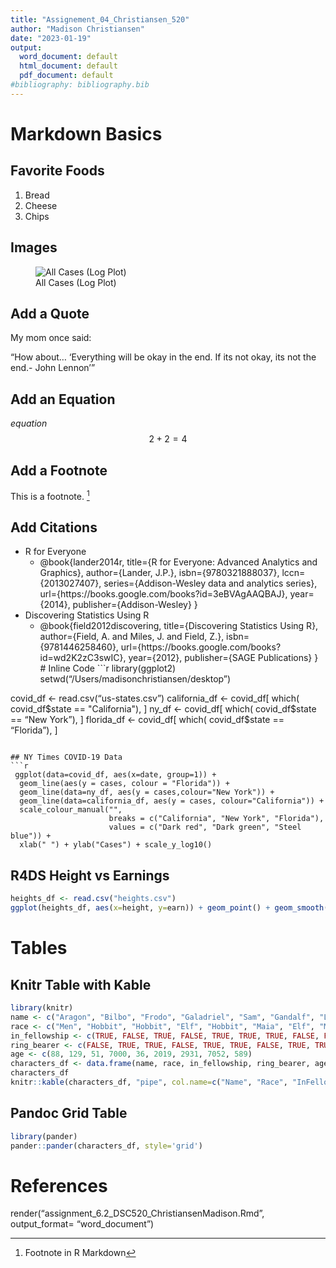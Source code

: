 ```yaml
---
title: "Assignement_04_Christiansen_520"
author: "Madison Christiansen"
date: "2023-01-19"
output: 
  word_document: default
  html_document: default
  pdf_document: default
#bibliography: bibliography.bib
---
```

# Markdown Basics
## Favorite Foods

1. Bread
2. Cheese
3. Chips

## Images
![All Cases (Log Plot)](/Users/madisonchristiansen/desktop/10-all-cases-log.png)

## Add a Quote
My mom once said:

"How about... 'Everything will be okay in the end. If its not okay, its not the end.- John Lennon'"

## Add an Equation
$equation$
$$ 2+2=4 $$

## Add a Footnote
This is a footnote.
^[Footnote in R Markdown]

## Add Citations
* R for Everyone
    + @book{lander2014r,
  title={R for Everyone: Advanced Analytics and Graphics},
  author={Lander, J.P.},
  isbn={9780321888037},
  lccn={2013027407},
  series={Addison-Wesley data and analytics series},
  url={https://books.google.com/books?id=3eBVAgAAQBAJ},
  year={2014},
  publisher={Addison-Wesley}
}
* Discovering Statistics Using R
    + @book{field2012discovering,
  title={Discovering Statistics Using R},
  author={Field, A. and Miles, J. and Field, Z.},
  isbn={9781446258460},
  url={https://books.google.com/books?id=wd2K2zC3swIC},
  year={2012},
  publisher={SAGE Publications}
}
# Inline Code
```r
library(ggplot2)
setwd("/Users/madisonchristiansen/desktop")

covid_df <- read.csv("us-states.csv")
california_df <- covid_df[ which( covid_df$state == "California"), ]
ny_df <- covid_df[ which( covid_df$state == "New York"), ]
florida_df <- covid_df[ which( covid_df$state == "Florida"), ]
```

## NY Times COVID-19 Data
```r
 ggplot(data=covid_df, aes(x=date, group=1)) +
  geom_line(aes(y = cases, colour = "Florida")) +
  geom_line(data=ny_df, aes(y = cases,colour="New York")) +
  geom_line(data=california_df, aes(y = cases, colour="California")) +
  scale_colour_manual("",
                      breaks = c("California", "New York", "Florida"),
                      values = c("Dark red", "Dark green", "Steel blue")) + 
  xlab(" ") + ylab("Cases") + scale_y_log10()
```

## R4DS Height vs Earnings
```r
heights_df <- read.csv("heights.csv")
ggplot(heights_df, aes(x=height, y=earn)) + geom_point() + geom_smooth()
```

# Tables
## Knitr Table with Kable
```r
library(knitr)
name <- c("Aragon", "Bilbo", "Frodo", "Galadriel", "Sam", "Gandalf", "Legolas", "Sauron", "Gollum")
race <- c("Men", "Hobbit", "Hobbit", "Elf", "Hobbit", "Maia", "Elf", "Maia", "Hobbit")
in_fellowship <- c(TRUE, FALSE, TRUE, FALSE, TRUE, TRUE, TRUE, FALSE, FALSE)
ring_bearer <- c(FALSE, TRUE, TRUE, FALSE, TRUE, TRUE, FALSE, TRUE, TRUE)
age <- c(88, 129, 51, 7000, 36, 2019, 2931, 7052, 589)
characters_df <- data.frame(name, race, in_fellowship, ring_bearer, age)
characters_df
knitr::kable(characters_df, "pipe", col.name=c("Name", "Race", "InFellowship", "RingBearer", "Age"), caption = "One Ring to Rule Them All")
```

## Pandoc Grid Table
```r
library(pander)
pander::pander(characters_df, style='grid')
```

# References

render("assignment_6.2_DSC520_ChristiansenMadison.Rmd", output_format= "word_document")









